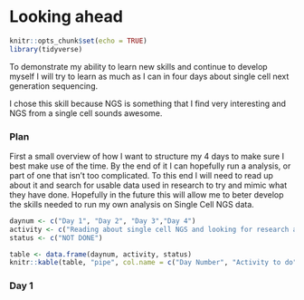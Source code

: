 # Looking ahead


```r
knitr::opts_chunk$set(echo = TRUE)
library(tidyverse)
```


To demonstrate my ability to learn new skills and continue to develop myself I will try to learn as much as I can in four days about single cell next generation sequencing. 

I chose this skill because NGS is something that I find very interesting and NGS from a single cell sounds awesome. 

### Plan

First a small overview of how I want to structure my 4 days to make sure I best make use of the time. By the end of it I can hopefully run a analysis, or part of one that isn't too complicated. To this end I will need to read up about it and search for usable data used in research to try and mimic what they have done. Hopefully in the future this will allow me to beter develop the skills needed to run my own analysis on Single Cell NGS data. 

```r
daynum <- c("Day 1", "Day 2", "Day 3","Day 4")
activity <- c("Reading about single cell NGS and looking for research articles where this has been used for analysis", "Trying to get everything to work to mimic the analysis found in the article", "Continue with the reproduction of the article analysis untill done", "Write a report on what I have learned and things I need to learn more about, a what's next secion let's say")
status <- c("NOT DONE")

table <- data.frame(daynum, activity, status)
knitr::kable(table, "pipe", col.name = c("Day Number", "Activity to do", "Completion"), align = "l" )


```

### Day 1 
